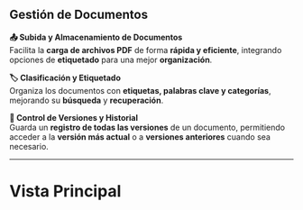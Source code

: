 ## Gestión de Documentos



**📤 Subida y Almacenamiento de Documentos**  
Facilita la **carga de archivos PDF** de forma **rápida y eficiente**, integrando opciones de **etiquetado** para una mejor **organización**.

**🏷️ Clasificación y Etiquetado**  
Organiza los documentos con **etiquetas, palabras clave y categorías**, mejorando su **búsqueda** y **recuperación**.

**📝 Control de Versiones y Historial**  
Guarda un **registro de todas las versiones** de un documento, permitiendo acceder a la **versión más actual** o a **versiones anteriores** cuando sea necesario.

--- 

# Vista Principal 
